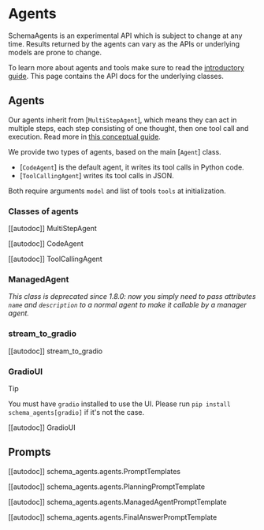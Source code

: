 <!--Copyright 2024 The HuggingFace Team. All rights reserved.

Licensed under the Apache License, Version 2.0 (the "License"); you may not use this file except in compliance with
the License. You may obtain a copy of the License at

http://www.apache.org/licenses/LICENSE-2.0

Unless required by applicable law or agreed to in writing, software distributed under the License is distributed on
an "AS IS" BASIS, WITHOUT WARRANTIES OR CONDITIONS OF ANY KIND, either express or implied. See the License for the
specific language governing permissions and limitations under the License.

⚠️ Note that this file is in Markdown but contain specific syntax for our doc-builder (similar to MDX) that may not be
rendered properly in your Markdown viewer.

-->
# Agents

<Tip warning={true}>

SchemaAgents is an experimental API which is subject to change at any time. Results returned by the agents
can vary as the APIs or underlying models are prone to change.

</Tip>

To learn more about agents and tools make sure to read the [introductory guide](../index). This page
contains the API docs for the underlying classes.

## Agents

Our agents inherit from [`MultiStepAgent`], which means they can act in multiple steps, each step consisting of one thought, then one tool call and execution. Read more in [this conceptual guide](../conceptual_guides/react).

We provide two types of agents, based on the main [`Agent`] class.
  - [`CodeAgent`] is the default agent, it writes its tool calls in Python code.
  - [`ToolCallingAgent`] writes its tool calls in JSON.

Both require arguments `model` and list of tools `tools` at initialization.

### Classes of agents

[[autodoc]] MultiStepAgent

[[autodoc]] CodeAgent

[[autodoc]] ToolCallingAgent

### ManagedAgent

_This class is deprecated since 1.8.0: now you simply need to pass attributes `name` and `description` to a normal agent to make it callable by a manager agent._

### stream_to_gradio

[[autodoc]] stream_to_gradio

### GradioUI

> [!TIP]
> You must have `gradio` installed to use the UI. Please run `pip install schema_agents[gradio]` if it's not the case.

[[autodoc]] GradioUI

## Prompts

[[autodoc]] schema_agents.agents.PromptTemplates

[[autodoc]] schema_agents.agents.PlanningPromptTemplate

[[autodoc]] schema_agents.agents.ManagedAgentPromptTemplate

[[autodoc]] schema_agents.agents.FinalAnswerPromptTemplate
